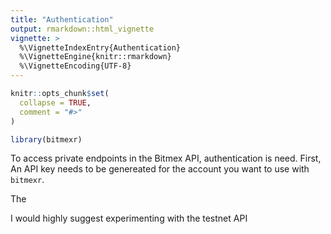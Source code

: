 ```yaml
---
title: "Authentication"
output: rmarkdown::html_vignette
vignette: >
  %\VignetteIndexEntry{Authentication}
  %\VignetteEngine{knitr::rmarkdown}
  %\VignetteEncoding{UTF-8}
---
```


```r
knitr::opts_chunk$set(
  collapse = TRUE,
  comment = "#>"
)
```

```r
library(bitmexr)
```

To access private endpoints in the Bitmex API, authentication is need. First, An API key needs to be genereated for the account you want to use with `bitmexr`. 

The 


I would highly suggest experimenting with the testnet API
